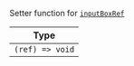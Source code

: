 Setter function for [`inputBoxRef`](../../../state-and-offline-support/contexts/message-input-context#inputboxref)

| Type            |
| --------------- |
| `(ref) => void` |
